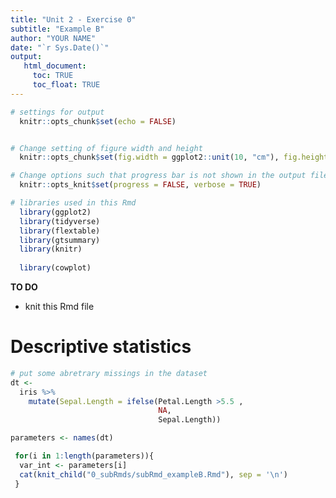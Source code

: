 ```yaml
---
title: "Unit 2 - Exercise 0"
subtitle: "Example B"
author: "YOUR NAME"
date: "`r Sys.Date()`"
output: 
   html_document:
     toc: TRUE
     toc_float: TRUE
---
```

```r
# settings for output
  knitr::opts_chunk$set(echo = FALSE)


# Change setting of figure width and height
  knitr::opts_chunk$set(fig.width = ggplot2::unit(10, "cm"), fig.height = ggplot2::unit(8, "cm"))

# Change options such that progress bar is not shown in the output file <- NEW!!!
  knitr::opts_knit$set(progress = FALSE, verbose = TRUE)

# libraries used in this Rmd
  library(ggplot2)
  library(tidyverse)
  library(flextable)
  library(gtsummary)
  library(knitr)
  
  library(cowplot)
```

**TO DO**

* knit this Rmd file


# Descriptive statistics

```r
# put some abretrary missings in the dataset
dt <- 
  iris %>% 
    mutate(Sepal.Length = ifelse(Petal.Length >5.5 ,
                                 NA, 
                                 Sepal.Length))

parameters <- names(dt)

 for(i in 1:length(parameters)){
  var_int <- parameters[i]
  cat(knit_child("0_subRmds/subRmd_exampleB.Rmd"), sep = '\n')
 }

```
